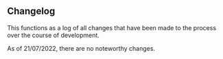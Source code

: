 ## Changelog

This functions as a log of all changes that have been made to the process over the course of development.

As of 21/07/2022, there are no noteworthy changes.
